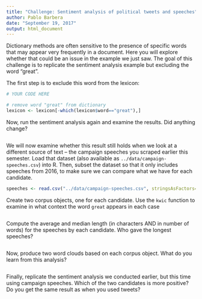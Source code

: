 ```yaml
---
title: "Challenge: Sentiment analysis of political tweets and speeches"
author: Pablo Barbera
date: "September 19, 2017"
output: html_document
---
```


Dictionary methods are often sensitive to the presence of specific words that may appear very frequently in a document. Here you will explore whether that could be an issue in the example we just saw. The goal of this challenge is to replicate the sentiment analysis example but excluding the word "great". 

The first step is to exclude this word from the lexicon:

```r
# YOUR CODE HERE

# remove word "great" from dictionary
lexicon <- lexicon[-which(lexicon$word=="great"),]


```

Now, run the sentiment analysis again and examine the results. Did anything change?

```r

```

We will now examine whether this result still holds when we look at a different source of text -- the campaign speeches you scraped earlier this semester. Load that dataset (also available as `../data/campaign-speeches.csv`) into R. Then, subset the dataset so that it only includes speeches from 2016, to make sure we can compare what we have for each candidate.

```r
speeches <- read.csv("../data/campaign-speeches.csv", stringsAsFactors=F)

```

Create two corpus objects, one for each candidate. Use the `kwic` function to examine in what context the word `great` appears in each case

```r


```

Compute the average and median length (in characters AND in number of words) for the speeches by each candidate. Who gave the longest speeches?

```r


```


Now, produce two word clouds based on each corpus object. What do you learn from this analysis?

```r


```

Finally, replicate the sentiment analysis we conducted earlier, but this time using campaign speeches. Which of the two candidates is more positive? Do you get the same result as when you used tweets?

```r

```



